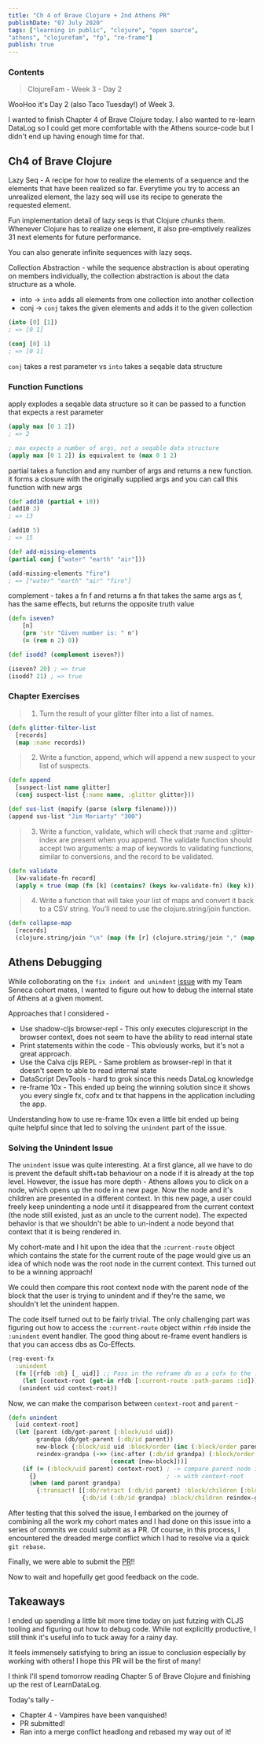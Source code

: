 ```yaml
---
title: "Ch 4 of Brave Clojure + 2nd Athens PR"
publishDate: "07 July 2020"
tags: ["learning in public", "clojure", "open source",
"athens", "clojurefam", "fp", "re-frame"]
publish: true
---
```


### Contents

> ClojureFam - Week 3 - Day 2

WooHoo it's Day 2 (also Taco Tuesday!) of Week 3.

I wanted to finish Chapter 4 of Brave Clojure today. I also wanted to re-learn DataLog so I could get more comfortable with the Athens source-code but I didn't end up having enough time for that.

## Ch4 of Brave Clojure

Lazy Seq - A recipe for how to realize the elements of a sequence and the elements that have been realized so far. Everytime you try to access an unrealized element, the lazy seq will use its recipe to generate the requested element.

Fun implementation detail of lazy seqs is that Clojure _chunks_ them. Whenever Clojure has to realize one element, it also pre-emptively realizes 31 next elements for future performance.

You can also generate infinite sequences with lazy seqs.

Collection Abstraction - while the sequence abstraction is about operating on members individually, the collection abstraction is about the data structure as a whole.

- into -> `into` adds all elements from one collection into another collection
- conj -> `conj` takes the given elements and adds it to the given collection

```clojure
(into [0] [1])
; => [0 1]

(conj [0] 1)
; => [0 1]
```

`conj` takes a rest parameter vs `into` takes a seqable data structure

### Function Functions

apply explodes a seqable data structure so it can be passed to a function that expects a rest parameter

```clojure
(apply max [0 1 2])
; => 2

; max expects a number of args, not a seqable data structure
(apply max [0 1 2]) is equivalent to (max 0 1 2)
```

partial takes a function and any number of args and returns a new function. it forms a closure with the originally supplied args and you can call this function with new args

```clojure
(def add10 (partial + 10))
(add10 3)
; => 13

(add10 5)
; => 15

(def add-missing-elements
(partial conj ["water" "earth" "air"]))

(add-missing-elements "fire")
; => ["water" "earth" "air" "fire"]
```

complement - takes a fn f and returns a fn that takes the same args as f, has the same effects, but returns the opposite truth value

```clojure
(defn iseven?
    [n]
    (prn 'str "Given number is: " n')
    (= (rem n 2) 0))

(def isodd? (complement iseven?))

(iseven? 20) ; => true
(isodd? 21) ; => true
```

### Chapter Exercises

> 1. Turn the result of your glitter filter into a list of names.

```clojure
(defn glitter-filter-list
  [records]
  (map :name records))
```

> 2. Write a function, append, which will append a new suspect to your list of suspects.

```clojure
(defn append
  [suspect-list name glitter]
  (conj suspect-list {:name name, :glitter glitter}))

(def sus-list (mapify (parse (slurp filename))))
(append sus-list "Jim Moriarty" "300")
```

> 3. Write a function, validate, which will check that :name and :glitter-index are present when you append. The validate function should accept two arguments: a map of keywords to validating functions, similar to conversions, and the record to be validated.

```clojure
(defn validate
  [kw-validate-fn record]
  (apply = true (map (fn [k] (contains? (keys kw-validate-fn) (key k))) record)))
```

> 4. Write a function that will take your list of maps and convert it back to a CSV string. You’ll need to use the clojure.string/join function.

```clojure
(defn collapse-map
  [records]
  (clojure.string/join "\n" (map (fn [r] (clojure.string/join "," (map str (vals r)))) records)))
```

## Athens Debugging

While colloborating on the `fix indent and unindent` [issue](https://github.com/athensresearch/athens/issues/209) with my Team Seneca cohort mates, I wanted to figure out how to debug the internal state of Athens at a given moment.

Approaches that I considered -

- Use shadow-cljs browser-repl - This only executes clojurescript in the browser context, does not seem to have the ability to read internal state
- Print statements within the code - This obviously works, but it's not a great approach.
- Use the Calva cljs REPL - Same problem as browser-repl in that it doesn't seem to able to read internal state
- DataScript DevTools - hard to grok since this needs DataLog knowledge
- re-frame 10x - This ended up being the winning solution since it shows you every single fx, cofx and tx that happens in the application including the app.

Understanding how to use re-frame 10x even a little bit ended up being quite helpful since that led to solving the `unindent` part of the issue.

### Solving the Unindent Issue

The `unindent` issue was quite interesting. At a first glance, all we have to do is prevent the default shift+tab behaviour on a node if it is already at the top level.
However, the issue has more depth - Athens allows you to click on a node, which opens up the node in a new page. Now the node and it's children are presented in a different context. In this new page, a user could freely keep unindenting a node until it disappeared from the current context (the node still existed, just as an uncle to the current node). The expected behavior is that we shouldn't be able to un-indent a node beyond that context that it is being rendered in.

My cohort-mate and I hit upon the idea that the `:current-route` object which contains the state for the current route of the page would give us an idea of which node was the root node in the current context. This turned out to be a winning approach!

We could then compare this root context node with the parent node of the block that the user is trying to unindent and if they're the same, we shouldn't let the unindent happen.

The code itself turned out to be fairly trivial. The only challenging part was figuring out how to access the `:current-route` object within `rfdb` inside the `:unindent` event handler. The good thing about re-frame event handlers is that you can access dbs as Co-Effects.

```clojure
(reg-event-fx
  :unindent
  (fn [{rfdb :db} [_ uid]] ;; Pass in the reframe db as a cofx to the :unindent event handler
    (let [context-root (get-in rfdb [:current-route :path-params :id]))])
   (unindent uid context-root))
```

Now, we can make the comparison between `context-root` and `parent` -

```clojure
(defn unindent
  [uid context-root]
  (let [parent (db/get-parent [:block/uid uid])
        grandpa (db/get-parent (:db/id parent))
        new-block {:block/uid uid :block/order (inc (:block/order parent))}
        reindex-grandpa (->> (inc-after (:db/id grandpa) (:block/order parent))
                             (concat [new-block]))]
    (if (= (:block/uid parent) context-root) ; -> compare parent node id of current node
      {}                                     ; -> with context-root
      (when (and parent grandpa)
        {:transact! [[:db/retract (:db/id parent) :block/children [:block/uid uid]]
                     {:db/id (:db/id grandpa) :block/children reindex-grandpa}]}))))
```

After testing that this solved the issue, I embarked on the journey of combining all the work my cohort mates and I had done on this issue into a series of commits we could submit as a PR. Of course, in this process, I encountered the dreaded merge conflict which I had to resolve via a quick `git rebase`.

Finally, we were able to submit the [PR](https://github.com/athensresearch/athens/pull/228)!!

Now to wait and hopefully get good feedback on the code.

## Takeaways

I ended up spending a little bit more time today on just futzing with CLJS tooling and figuring out how to debug code. While not explicitly productive, I still think it's useful info to tuck away for a rainy day.

It feels immensely satisfying to bring an issue to conclusion especially by working with others! I hope this PR will be the first of many!

I think I'll spend tomorrow reading Chapter 5 of Brave Clojure and finishing up the rest of LearnDataLog.

Today's tally -

- Chapter 4 - Vampires have been vanquished!
- PR submitted!
- Ran into a merge conflict headlong and rebased my way out of it!
